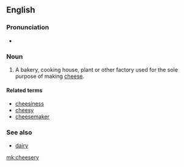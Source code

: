 ==English==

===Pronunciation===
* {{enPR|chēʹzər-ē}}

===Noun===
{{en-noun|cheeseries}}

# {{context|US|lang=en}} A bakery, cooking house, plant or other factory used for the sole purpose of making [[cheese]].

====Related terms====
* [[cheesiness]]
* [[cheesy]]
* [[cheesemaker]]

===See also===
* [[dairy]]

[[mk:cheesery]]